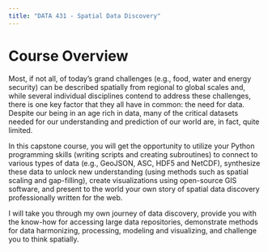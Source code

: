 ```yaml
---
title: "DATA 431 - Spatial Data Discovery"
---
```


<div class="banner"><div class="banner-img"></div></div>

# Course Overview
Most, if not all, of today's grand challenges (e.g., food, water and energy security) can be described spatially from regional to global scales and, while several individual disciplines contend to address these challenges, there is one key factor that they all have in common: the need for data.
Despite our being in an age rich in data, many of the critical datasets needed for our understanding and prediction of our world are, in fact, quite limited.

In this capstone course, you will get the opportunity to utilize your Python programming skills (writing scripts and creating subroutines) to connect to various types of data (e.g., GeoJSON, ASC, HDF5 and NetCDF), synthesize these data to unlock new understanding (using methods such as spatial scaling and gap-filling), create visualizations using open-source GIS software, and present to the world your own story of spatial data discovery professionally written for the web.

I will take you through my own journey of data discovery, provide you with the know-how for accessing large data repositories, demonstrate methods for data harmonizing, processing, modeling and visualizing, and challenge you to think spatially.
